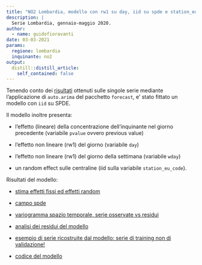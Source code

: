 ```yaml
---
title: "NO2 Lombardia, modello con rw1 su day, iid su spde e station_eu_code"
description: |
  Serie Lombardia, gennaio-maggio 2020.
author:
  - name: guidofioravanti
date: 03-03-2021
params:
  regione: lombardia
  inquinante: no2
output:
  distill::distill_article:
    self_contained: false
---
```


Tenendo conto dei [risultati](https://progettopulvirus.github.io/pulvinla/posts/2021-03-02-arimax-no2-con-pvalue/) ottenuti sulle singole serie mediante l'applicazione di `auto.arima` del pacchetto `forecast`, e' stato fittato un modello con `iid` su SPDE.

Il modello inoltre presenta:

- l'effetto (lineare) della concentrazione dell'inquinante nel giorno precedente (variabile `pvalue` ovvero previous value)

- l'effetto non lineare (rw1) del giorno (variabile `day`)

- l'effetto non lineare (rw1) del giorno della settimana (variabile `wday`)

- un random effect sulle centraline (iid sulla variabile `station_eu_code`).

Risultati del modello:

- [stima effetti fissi ed effetti random](analisi-covariate.html) 

- [campo spde](risultati-spde.html)  

- [variogramma spazio temporale, serie osservate vs residui](disegnaVariogramma.html)

- [analisi dei residui del modello](analisi-residui-modello.html)

- [esempio di serie ricostruite dal modello: serie di training non di validazione!](serieFittate.html)

- [codice del modello](codice-modello-prima-versione.html) 
